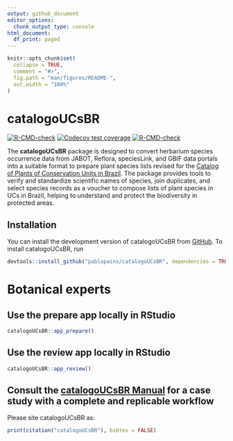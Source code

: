 ```yaml
---
output: github_document
editor_options: 
  chunk_output_type: console
html_document:
  df_print: paged
---
```


<!-- README.md is generated from README.Rmd. Please edit that file -->

```r
knitr::opts_chunk$set(
  collapse = TRUE,
  comment = "#>",
  fig.path = "man/figures/README-",
  out.width = "100%"
)
```

# catalogoUCsBR

<!-- badges: start -->

[![R-CMD-check](https://github.com/p/catalogoUCsBR/pablopains/R-CMD-check/badge.svg)](https://github.com/pablopains/catalogoUCsBR/actions) [![Codecov test coverage](https://codecov.io/gh/pablopains/catalogoUCsBR/branch/main/graph/badge.svg)](https://app.codecov.io/gh/pablopains/catalogoUCsBR?branch=main) [![R-CMD-check](https://github.com/pablopains/catalogoUCsBR/actions/workflows/R-CMD-check.yaml/badge.svg)](https://github.com/pablopains/catalogoUCsBR/actions/workflows/R-CMD-check.yaml)

<!-- badges: end -->
The **catalogoUCsBR** package is designed to convert herbarium species occurrence data from JABOT, Reflora, speciesLink, and GBIF data portals into a suitable format to prepare plant species lists revised for the [Catalog of Plants of Conservation Units in Brazil](https://catalogo-ucs-brasil.jbrj.gov.br/). The package provides tools to verify and standardize scientific names of species, join duplicates, and select species records as a voucher to compose lists of plant species in UCs in Brazil, helping to understand and protect the biodiversity in protected areas.



## Installation

You can install the development version of catalogoUCsBR from [GitHub](https://github.com/pablopains/catalogoUCsBR).
To install catalogoUCsBR, run 

```r
devtools::install_github("pablopains/catalogoUCsBR", dependencies = TRUE)
```

# **Botanical experts**

## **Use the prepare app locally in RStudio**
```r
catalogoUCsBR::app_prepare()
```

## **Use the review app locally in RStudio**
```r
catalogoUCsBR::app_review()
```

## **Consult the [catalogoUCsBR Manual](https://github.com/pablopains/catalogoUCsBR/blob/main/catalogoUCsBR_1.0.4.pdf) for a case study with a complete and replicable workflow**

Please site catalogoUCsBR as:
```r
print(citation("catalogoUCsBR"), bibtex = FALSE)
```


